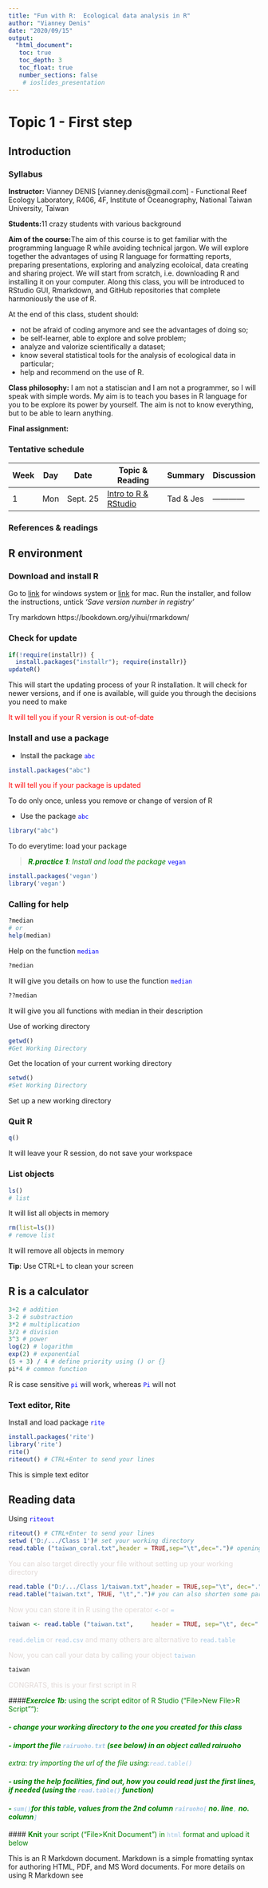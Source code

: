 ```yaml
---
title: "Fun with R:  Ecological data analysis in R"
author: "Vianney Denis"
date: "2020/09/15"
output:  
  "html_document":
   toc: true
   toc_depth: 3
   toc_float: true
   number_sections: false
    # ioslides_presentation 
---
```


# **Topic 1 - First step** {.tabset}

## Introduction

### Syllabus

**Instructor:** Vianney DENIS [vianney.denis@gmail.com] - Functional Reef Ecology Laboratory, R406, 4F, Institute of Oceanography, National Taiwan University, Taiwan

**Students:**11 crazy students with various background

**Aim of the course:**The aim of this course is to get familiar with the programming language R while avoiding technical jargon. We will explore together the advantages of using R language for formatting reports,  preparing presentations, exploring and analyzing ecoloical, data creating and sharing project. We will start from scratch, i.e. downloading R and installing it on your computer. Along this class, you will be introduced to  RStudio GUI, Rmarkdown, and GitHub repositories that complete harmoniously the use of R. 


At the end of this class, student should: 

- not be afraid of coding anymore and see the advantages of doing so;
- be self-learner, able to explore and solve problem;
- analyze and valorize scientifically a dataset;
- know several statistical tools for the analysis of ecological data in particular;
- help and recommend on the use of R.

**Class philosophy:** I am not a statiscian and I am not a programmer, so I will speak with simple words. My aim is to teach you bases in R language for you to be explore its power by yourself. The aim is not to know everything, but to be able to learn anything.

**Final assignment:**


### Tentative schedule

| Week | Day | Date     | Topic & Reading| Summary   | Discussion |
|------|-----|----------|----------------|-----------|------------|
| 1    | Mon | Sept. 25 | [Intro to R & RStudio](01-A-R-intro.html)| Tad & Jes |------------|



### References & readings







## R environment  

### Download and install R
Go to [link](http://cran.r-project.org/bin/windows/base/) for windows system or [link](https://cran.r-project.org/) for mac. 
Run the installer, and follow the instructions, untick *'Save version number in registry'* 

Try markdown https://bookdown.org/yihui/rmarkdown/

\UPDATE

### Check for update

```r
if(!require(installr)) {
  install.packages("installr"); require(installr)} 
updateR()
```

This will start the updating process of your R installation.  It will check for newer versions, and if one is available, will guide you through the decisions you need to make 

<span style="color: red"> It will tell you if your R version is out-of-date </span>

\PACKAGE

### Install and use a package

+ Install the package </span> <span style="color: blue">```abc```</span>

```r
install.packages("abc")
```

<span style="color: red"> It will tell you if your package is updated </span>

To do only once, unless you remove or change of version of R 

+ Use the package <span style="color: blue">```abc```</span>

```r
library("abc")
```

To do everytime: load your package 

> *<span style="color: green">**R.practice 1**: Install and load the package </span>* <span style="color: blue">```vegan```</span>

```r
install.packages('vegan')
library('vegan')
```

\HELP

### Calling for help

```r
?median
# or
help(median)
```

Help on the function <span style="color: blue">```median```</span>

```r
?median
```

It will give you details on how to use the function <span style="color: blue">```median```</span>

```r
??median
```
It will give you all functions with median in their description 
\WD

Use of working directory

```r
getwd()
#Get Working Directory
```

Get the location of your current working directory

```r
setwd()
#Set Working Directory
```

Set up a new working directory

\QUITR

### Quit R

```r
q()
```
It will leave your R session, do not save your workspace 

\OBJECTS

### List objects

```r
ls()
# list
```

It will list all objects in memory

```r
rm(list=ls())
# remove list
```

It will remove all objects in memory

**Tip**: Use CTRL+L to clean your screen

\RCALCULATOR

## R is a calculator

```r
3+2 # addition
3-2 # substraction
3*2 # multiplication
3/2 # division
3^3 # power
log(2) # logarithm
exp(2) # exponential
(5 + 3) / 4 # define priority using () or {} 
pi*4 # common function
```

R is case sensitive <span style="color: blue">```pi```</span> will work, whereas <span style="color: blue">```Pi```</span> will not </span> 

\EDITOR

### Text editor, Rite
Install and load package <span style="color: blue">```rite```</span> 

```r
install.packages('rite')
library('rite')
rite()
riteout() # CTRL+Enter to send your lines
```

This is simple text editor

\READINGDATA

## Reading data
Using <span style="color: blue">```riteout```</span>

```r
riteout() # CTRL+Enter to send your lines
setwd ('D:/.../Class 1')# set your working directory
read.table ("taiwan_coral.txt",header = TRUE,sep="\t",dec=".")# opening a simple datasheet
```

<span style="color: #e1d9d7"> You can also target directly your file without setting up your working directory </span>

```r
read.table ("D:/.../Class 1/taiwan.txt",header = TRUE,sep="\t", dec=".")# long version
read.table("taiwan.txt", TRUE, "\t",".")# you can also shorten some part once you get use to it, but be careful when using this
```

<span style="color: #e1d9d7"> Now you can store it in R using the operator</span> <span style="color: #a2c6e5">```<-```</span><span style="color: #e1d9d7">or</span> <span style="color: #a2c6e5">```=```</span>

```r
taiwan <- read.table ("taiwan.txt", 	header = TRUE, sep="\t", dec=".")
```
<span style="color: #a2c6e5">```read.delim```</span>
<span style="color: #e1d9d7">or</span>
<span style="color: #a2c6e5">```read.csv```</span> 
<span style="color: #e1d9d7"> and many others are alternative to</span>
<span style="color: #a2c6e5">```read.table```</span>  

<span style="color: #e1d9d7">Now, you can call your data by calling your object</span>
<span style="color: #a2c6e5">```taiwan```</span> 

```r
taiwan
```
<span style="color: #e1d9d7">CONGRATS, this is your first script in R</span>


####__*<span style="color: green">Exercice 1b:</span>*__ <span style="color: green">using the script editor of R Studio ("File>New File>R Script""):</span>

#### *<span style="color: green">- change your working directory to the one you created for this class</span>*

#### *<span style="color: green">- import the file <span style="color: #a2c6e5">```rairuoho.txt```</span> (see below) in an object called rairuoho </span>*

*<span style="color: green">extra: try importing the url of the file using:<span style="color:#a2c6e5">```read.table()```</span>*

#### *<span style="color: green">- using the help facilities, find out, how you could read just the first lines, if needed (using the <span style="color: #a2c6e5">```read.table()```</span> function) </span>*

#### *<span style="color: green">- <span style="color: #a2c6e5">```sum()```</span>for this table, values from the 2nd column <span style="color: #a2c6e5">```rairuoho```</span><span style="color: #a2c6e5">```[```</span> no. line<span style="color: #a2c6e5">```,```</span> no. column<span style="color: #a2c6e5">```]```</span> </span>*


####<span style="color: green"> **Knit** your script ("File>Knit Document") in <span style="color: #a2c6e5">`html`</span> format and upload it below</span>


This is an R Markdown document. Markdown is a simple fromatting syntax for authoring HTML, PDF, and MS Word documents. For more details on using R Markdown see
